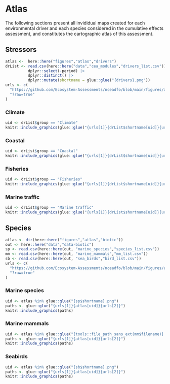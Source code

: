 # Atlas {#atlas}

The following sections present all invididual maps created for each environmental driver and each species considered in the cumulative effects assessment, and constitutes the cartographic atlas of this assessment. 


## Stressors {#stratlas}

```r
atlas <-  here::here("figures","atlas","drivers")
drList <- read.csv(here::here("data","cea_modules","drivers_list.csv")) |>
          dplyr::select(-period) |>
          dplyr::distinct() |>
          dplyr::mutate(shortname = glue::glue("{drivers}.png"))
urls <- c(
  "https://github.com/Ecosystem-Assessments/nceadfo/blob/main/figures/atlas/drivers/",
  "?raw=true"
)
```

### Climate

```r
uid <- drList$group == "Climate"
knitr::include_graphics(glue::glue("{urls[1]}{drList$shortname[uid]}{urls[2]}"))
```

### Coastal 

```r
uid <- drList$group == "Coastal"
knitr::include_graphics(glue::glue("{urls[1]}{drList$shortname[uid]}{urls[2]}"))
```

### Fisheries 

```r
uid <- drList$group == "Fisheries"
knitr::include_graphics(glue::glue("{urls[1]}{drList$shortname[uid]}{urls[2]}"))
```

### Marine traffic

```r
uid <- drList$group == "Marine traffic"
knitr::include_graphics(glue::glue("{urls[1]}{drList$shortname[uid]}{urls[2]}"))
```

## Species {#spatlas}

```r
atlas <- dir(here::here("figures","atlas","biotic"))
out <- here::here("data","data-biotic")
sp <- read.csv(here::here(out, "marine_species","species_list.csv"))
mm <- read.csv(here::here(out, "marine_mammals","mm_list.csv"))
sb <- read.csv(here::here(out, "sea_birds","bird_list.csv"))
urls <- c(
  "https://github.com/Ecosystem-Assessments/nceadfo/blob/main/figures/atlas/biotic/",
  "?raw=true"
)
```

### Marine species 

```r
uid <- atlas %in% glue::glue("{sp$shortname}.png")
paths <- glue::glue("{urls[1]}{atlas[uid]}{urls[2]}")
knitr::include_graphics(paths)
```

### Marine mammals

```r
uid <- atlas %in% glue::glue("{tools::file_path_sans_ext(mm$filename)}.png")
paths <- glue::glue("{urls[1]}{atlas[uid]}{urls[2]}")
knitr::include_graphics(paths)
```

### Seabirds 

```r
uid <- atlas %in% glue::glue("{sb$shortname}.png")
paths <- glue::glue("{urls[1]}{atlas[uid]}{urls[2]}")
knitr::include_graphics(paths)
```